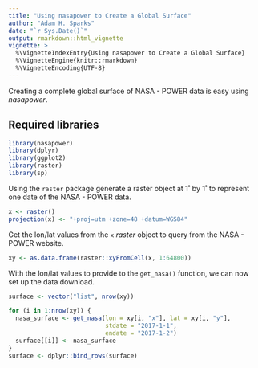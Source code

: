 ```yaml
---
title: "Using nasapower to Create a Global Surface"
author: "Adam H. Sparks"
date: "`r Sys.Date()`"
output: rmarkdown::html_vignette
vignette: >
  %\VignetteIndexEntry{Using nasapower to Create a Global Surface}
  %\VignetteEngine{knitr::rmarkdown}
  %\VignetteEncoding{UTF-8}
---
```


Creating a complete global surface of NASA - POWER data is easy using
_nasapower_.

## Required libraries

```r
library(nasapower)
library(dplyr)
library(ggplot2)
library(raster)
library(sp)
```

Using the `raster` package generate a raster object at 1˚ by 1˚ to represent one
date of the NASA - POWER data.

```r
x <- raster()
projection(x) <- "+proj=utm +zone=48 +datum=WGS84"
```

Get the lon/lat values from the `x` _raster_ object to query from the NASA -
POWER website.

```r
xy <- as.data.frame(raster::xyFromCell(x, 1:64800))
```

With the lon/lat values to provide to the `get_nasa()` function, we can now set
up the data download.

```r

surface <- vector("list", nrow(xy))

for (i in 1:nrow(xy)) {
  nasa_surface <- get_nasa(lon = xy[i, "x"], lat = xy[i, "y"],
                           stdate = "2017-1-1",
                           endate = "2017-1-2")
  surface[[i]] <- nasa_surface
}
surface <- dplyr::bind_rows(surface)
```

